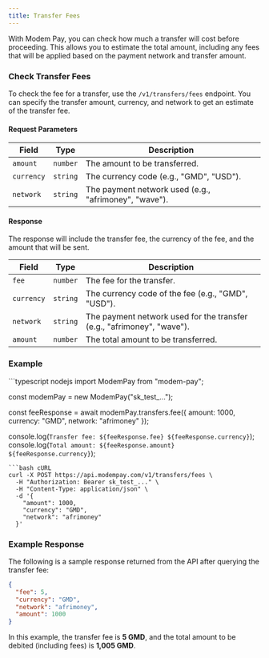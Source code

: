 ```yaml
---
title: Transfer Fees
---
```


With Modem Pay, you can check how much a transfer will cost before proceeding. This allows you to estimate the total amount, including any fees that will be applied based on the payment network and transfer amount.

### Check Transfer Fees

To check the fee for a transfer, use the `/v1/transfers/fees` endpoint. You can specify the transfer amount, currency, and network to get an estimate of the transfer fee.

#### Request Parameters

| Field        | Type   | Description                                                  |
|--------------|--------|--------------------------------------------------------------|
| `amount`     | `number` | The amount to be transferred.          |
| `currency`   | `string` | The currency code (e.g., "GMD", "USD").                      |
| `network`    | `string` | The payment network used (e.g., "afrimoney", "wave").         |

#### Response

The response will include the transfer fee, the currency of the fee, and the amount that will be sent.

| Field        | Type   | Description                                                  |
|--------------|--------|--------------------------------------------------------------|
| `fee`        | `number` | The fee for the transfer.              |
| `currency`   | `string` | The currency code of the fee (e.g., "GMD", "USD").            |
| `network`    | `string` | The payment network used for the transfer (e.g., "afrimoney", "wave"). |
| `amount`     | `number` | The total amount to be transferred.        |

### Example

<CodeGroup>
```typescript nodejs
import ModemPay from "modem-pay";

const modemPay = new ModemPay("sk_test_...");

const feeResponse = await modemPay.transfers.fee({
  amount: 1000,
  currency: "GMD",
  network: "afrimoney"
});

console.log(`Transfer fee: ${feeResponse.fee} ${feeResponse.currency}`);
console.log(`Total amount: ${feeResponse.amount} ${feeResponse.currency}`);
```
```bash cURL
curl -X POST https://api.modempay.com/v1/transfers/fees \
  -H "Authorization: Bearer sk_test_..." \
  -H "Content-Type: application/json" \
  -d '{
    "amount": 1000,
    "currency": "GMD",
    "network": "afrimoney"
  }'
```
</CodeGroup>


### Example Response

The following is a sample response returned from the API after querying the transfer fee:

```json
{
  "fee": 5,
  "currency": "GMD",
  "network": "afrimoney",
  "amount": 1000
}
```

In this example, the transfer fee is **5 GMD**, and the total amount to be debited (including fees) is **1,005 GMD**.

